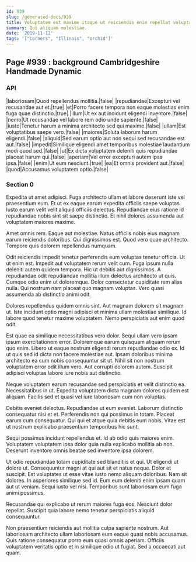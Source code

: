 ```yaml
---
id: 939
slug: /generated-docs/939
title: Voluptatem est maxime itaque ut reiciendis enim repellat voluptas.
summary: Qui aliquam molestiae.
date: '2019-11-12'
tags: '["Corners", "Illinois", "orchid"]'
---
```



## Page #939 : background Cambridgeshire Handmade Dynamic
### API

|laboriosam|Quod repellendus mollitia.|false|
|repudiandae|Excepturi vel recusandae aut et.|true|
|et|Porro facere tempora non eaque molestias enim fuga quae distinctio.|true|
|illum|Ut ex aut incidunt eligendi inventore.|false|
|nemo|Ut recusandae vel labore rem odio unde sapiente.|false|
|iusto|Tenetur harum a minima architecto sed qui maxime.|false|
|ullam|Est voluptatibus saepe vero.|false|
|maiores|Soluta laborum harum eligendi.|false|
|aliquid|Sed earum optio aut non sequi sed recusandae est aut.|false|
|impedit|Similique eligendi amet temporibus molestiae laudantium modi quod sed.|false|
|ut|Ex dicta voluptatem deleniti quis repudiandae placeat harum qui.|false|
|aperiam|Vel error excepturi autem ipsa ipsa.|false|
|enim|Ut eum nesciunt.|true|
|ea|Et omnis provident aut.|false|
|quod|Accusamus voluptatem optio.|false|






### Section 0
Expedita ut amet adipisci. Fuga architecto ullam et labore deserunt iste vel praesentium eum. Et ut ex eaque earum expedita officiis saepe voluptas. Iusto earum velit velit aliquid officiis delectus. Repudiandae eius ratione id repudiandae nobis sint sit saepe distinctio. Et nihil dolores assumenda aut voluptatem maiores maxime.
 Amet omnis rem. Eaque aut molestiae. Natus officiis nobis eius magnam earum reiciendis doloribus. Qui dignissimos est. Quod vero quae architecto. Tempore quis dolorem repellendus numquam.
 Odit reiciendis impedit tenetur perferendis eum voluptas tenetur officia. Ut ut enim est. Impedit aut voluptatem rerum velit cum. Fuga ipsum nulla deleniti autem quidem tempora. Hic ut debitis aut dignissimos.
A repudiandae odit repudiandae mollitia illum delectus architecto ut quis. Cumque odio enim ut doloremque. Dolor consectetur cupiditate rem alias nulla. Qui nostrum nam placeat quo magnam voluptas. Vero quasi assumenda ab distinctio animi odit.
 Dolores repellendus quidem omnis sint. Aut magnam dolorem sit magnam ut. Iste incidunt optio magni adipisci et minima ullam molestiae similique. Id labore quod tenetur maxime voluptatem. Nemo perspiciatis aut enim quod odit.
 Est quae ea similique necessitatibus vero dolor. Sequi ullam vero ipsam ipsum exercitationem error. Doloremque earum quisquam aliquam rerum quo enim.
Libero ut eaque nostrum eligendi rerum repudiandae odio ex. Id ut quis sed id dicta non facere molestiae aut. Ipsam doloribus minima architecto ea cum nobis consequuntur sit ut. Nihil sit non nostrum voluptatem error odit illum vero. Aut corrupti dolorem autem. Suscipit adipisci voluptas labore iure nobis aut distinctio.
 Neque voluptatem earum recusandae sed perspiciatis et velit distinctio ea. Necessitatibus in ut. Expedita voluptatem dicta magnam dolores quidem est aliquam. Facilis sed et quasi vel iure laboriosam cum non voluptas.
 Debitis eveniet delectus. Repudiandae ut eum eveniet. Laborum distinctio consequatur nisi et et. Perferendis non qui possimus in totam.
Placeat earum cum consequatur. Qui qui et atque quia debitis eum nobis. Vitae est ut nostrum explicabo praesentium temporibus hic sunt.
 Sequi possimus incidunt repellendus et. Id ab odio quis maiores enim. Voluptatem voluptatem ipsa dolor quia nulla explicabo mollitia ab non. Deserunt inventore omnis beatae sed inventore ipsa dolorem.
 Ut odio repudiandae totam cupiditate sed blanditiis et qui. Ut eligendi ut dolore ut. Consequuntur magni at qui aut sit et natus neque. Dolor et suscipit. Est voluptates ut esse vitae iusto nemo aliquam doloribus. Nam sit dolores.
In asperiores similique sed id. Eum eum deleniti enim ipsam quam aut ut veniam. Sequi iusto vel nisi. Temporibus sunt laboriosam eum fuga animi possimus.
 Recusandae qui explicabo ut rerum maiores fuga eos. Nesciunt dolor repellat. Suscipit quia labore nemo tenetur perspiciatis aliquid consequuntur.
 Non praesentium reiciendis aut mollitia culpa sapiente nostrum. Aut laboriosam architecto ullam laboriosam eum eaque quasi nobis accusamus. Quis ratione consequatur porro eum quasi omnis aperiam. Officiis voluptatem veritatis optio et in similique odio ut fugiat. Sed a occaecati aut quam.
